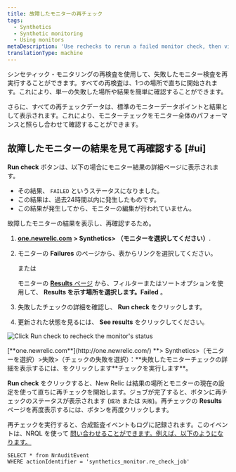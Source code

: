 ```yaml
---
title: 故障したモニターの再チェック
tags:
  - Synthetics
  - Synthetic monitoring
  - Using monitors
metaDescription: 'Use rechecks to rerun a failed monitor check, then view the status and details on the Results page.'
translationType: machine
---
```



シンセティック・モニタリングの再検査を使用して、失敗したモニター検査を再実行することができます。すべての再検査は、1つの場所で直ちに開始されます。これにより、単一の失敗した場所や結果を簡単に確認することができます。

さらに、すべての再チェックデータは、標準のモニターデータポイントと結果として表示されます。これにより、モニターチェックをモニター全体のパフォーマンスと照らし合わせて確認することができます。

## 故障したモニターの結果を見て再確認する [#ui]

<Icon name="fe-rotate-cw"/>**Run check** ボタンは、以下の場合にモニター結果の詳細ページに表示されます。

* その結果、 `FAILED` というステータスになりました。
* この結果は、過去24時間以内に発生したものです。
* この結果が発生してから、モニターの編集が行われていません。

故障したモニターの結果を表示し、再確認するため。

1. [**one.newrelic.com**](http://one.newrelic.com/) **> Synthetics> （モニターを選択してください）**.

2. モニターの **Failures** のページから、表からリンクを選択してください。

   または

   モニターの [**Results** ページ](/docs/synthetics/new-relic-synthetics/using-monitors/view-monitor-results) から、フィルターまたはソートオプションを使用して、 **Results を示す場所を選択します。Failed** 。

3. 失敗したチェックの詳細を確認し、 <Icon name="fe-rotate-cw"/>**Run check** をクリックします。

4. 更新された状態を見るには、 **See results** をクリックしてください。

<img
  title="Click Run check to recheck the monitor's status"
  alt="Click Run check to recheck the monitor's status"
  src={runcheck}
/>

<figcaption>
  [**one.newrelic.com**](http://one.newrelic.com/) **> Synthetics>（モニターを選択）>失敗>（チェックの失敗を選択）：**失敗したモニターチェックの詳細を表示するには、をクリックします<Icon name="fe-rotate-cw"/>**チェックを実行します**。
</figcaption>

<Icon name="fe-rotate-cw"/>**Run check** をクリックすると、New Relic は結果の場所とモニターの現在の設定を使って直ちに再チェックを開始します。ジョブが完了すると、ボタンに再チェックのステータスが表示されます (`成功` または `失敗`)。再チェックの **Results** ページを再度表示するには、ボタンを再度クリックします。

再チェックを実行すると、合成監査イベントもログに記録されます。このイベントは、NRQL を使って [問い合わせることができます。例えば、以下のようになります。](/docs/query-your-data/nrql-new-relic-query-language/nrql-query-tutorials/query-infrastructure-dimensional-metrics-nrql)

```
SELECT * from NrAuditEvent 
WHERE actionIdentifier = 'synthetics_monitor.re_check_job'
```